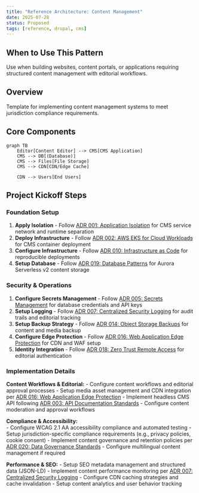 ```yaml
---
title: "Reference Architecture: Content Management"
date: 2025-07-28
status: Proposed
tags: [reference, drupal, cms]
---
```


## When to Use This Pattern

Use when building websites, content portals, or applications requiring structured content management with editorial workflows.

## Overview

Template for implementing content management systems to meet jurisdiction compliance requirements.

## Core Components

```mermaid
graph TB
    Editor[Content Editor] --> CMS[CMS Application]
    CMS --> DB[(Database)]
    CMS --> Files[File Storage]
    CMS --> CDN[CDN/Edge Cache]
    
    CDN --> Users[End Users]
```

## Project Kickoff Steps

### Foundation Setup

1. **Apply Isolation** - Follow [ADR 001: Application Isolation](../security/001-isolation.qmd) for CMS service network and runtime separation
2. **Deploy Infrastructure** - Follow [ADR 002: AWS EKS for Cloud Workloads](../operations/002-workloads.qmd) for CMS container deployment
3. **Configure Infrastructure** - Follow [ADR 010: Infrastructure as Code](../operations/010-configmgmt.qmd) for reproducible deployments
4. **Setup Database** - Follow [ADR 019: Database Patterns](../operations/019-database-patterns.qmd) for Aurora Serverless v2 content storage

### Security & Operations

1. **Configure Secrets Management** - Follow [ADR 005: Secrets Management](../security/005-secrets-management.qmd) for database credentials and API keys
2. **Setup Logging** - Follow [ADR 007: Centralized Security Logging](../operations/007-logging.qmd) for audit trails and editorial tracking
3. **Setup Backup Strategy** - Follow [ADR 014: Object Storage Backups](../operations/014-object-backup.qmd) for content and media backup
4. **Configure Edge Protection** - Follow [ADR 016: Web Application Edge Protection](../security/016-edge-protection.qmd) for CDN and WAF setup
5. **Identity Integration** - Follow [ADR 018: Zero Trust Remote Access](../security/018-zero-trust-access.qmd) for editorial authentication

### Implementation Details

**Content Workflows & Editorial:**
- Configure content workflows and editorial approval processes
- Setup media asset management and CDN integration per [ADR 016: Web Application Edge Protection](../security/016-edge-protection.qmd)
- Implement headless CMS API following [ADR 003: API Documentation Standards](../development/003-apis.qmd)
- Configure content moderation and approval workflows

**Compliance & Accessibility:**  
- Configure WCAG 2.1 AA accessibility compliance and automated testing
- Setup jurisdiction-specific compliance requirements (e.g., privacy policies, cookie consent)
- Implement content governance and retention policies per [ADR 020: Data Governance Standards](../operations/020-data-governance.qmd)
- Configure multilingual content management if required

**Performance & SEO:**
- Setup SEO metadata management and structured data (JSON-LD)
- Implement content performance monitoring per [ADR 007: Centralized Security Logging](../operations/007-logging.qmd)
- Configure CDN caching strategies and cache invalidation
- Setup content analytics and user behavior tracking
